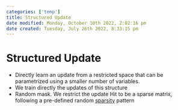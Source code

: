 ```yaml
---
categories: ['temp']
title: Structured Update
date modified: Monday, October 10th 2022, 2:02:16 pm
date created: Tuesday, July 26th 2022, 8:33:15 pm
---
```


# Structured Update
- Directly learn an update from a restricted space that can be parametrized using a smaller number of variables.
- We train directly the updates of this structure
- Random mask. We restrict the update Hit to be a sparse matrix, following a pre-defined random [sparsity](sparsity.qmd) pattern



